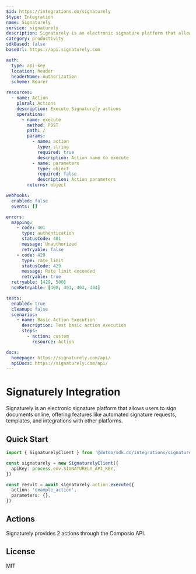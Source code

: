 ```yaml
---
$id: https://integrations.do/signaturely
$type: Integration
name: Signaturely
service: signaturely
description: Signaturely is an electronic signature platform that allows users to sign documents online, offering features like automated signature requests, templates, and integrations with other platforms.
category: productivity
sdkBased: false
baseUrl: https://api.signaturely.com

auth:
  type: api-key
  location: header
  headerName: Authorization
  scheme: Bearer

resources:
  - name: Action
    plural: Actions
    description: Execute Signaturely actions
    operations:
      - name: execute
        method: POST
        path: /
        params:
          - name: action
            type: string
            required: true
            description: Action name to execute
          - name: parameters
            type: object
            required: false
            description: Action parameters
        returns: object

webhooks:
  enabled: false
  events: []

errors:
  mapping:
    - code: 401
      type: authentication
      statusCode: 401
      message: Unauthorized
      retryable: false
    - code: 429
      type: rate_limit
      statusCode: 429
      message: Rate limit exceeded
      retryable: true
  retryable: [429, 500]
  nonRetryable: [400, 401, 403, 404]

tests:
  enabled: true
  cleanup: false
  scenarios:
    - name: Basic Action Execution
      description: Test basic action execution
      steps:
        - action: custom
          resource: Action

docs:
  homepage: https://signaturely.com/api/
  apiDocs: https://signaturely.com/api/
---
```


# Signaturely Integration

Signaturely is an electronic signature platform that allows users to sign documents online, offering features like automated signature requests, templates, and integrations with other platforms.

## Quick Start

```typescript
import { SignaturelyClient } from '@dotdo/sdk.do/integrations/signaturely'

const signaturely = new SignaturelyClient({
  apiKey: process.env.SIGNATURELY_API_KEY,
})

const result = await signaturely.action.execute({
  action: 'example_action',
  parameters: {},
})
```

## Actions

Signaturely provides 2 actions through the Composio API.

## License

MIT
